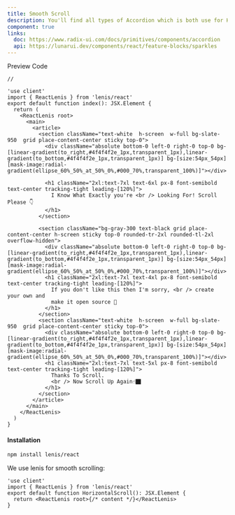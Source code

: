 ```yaml
---
title: Smooth Scroll
description: You'll find all types of Accordion which is both use for HTML, REACTJS and NEXTJS
component: true
links:
  doc: https://www.radix-ui.com/docs/primitives/components/accordion
  api: https://lunarui.dev/components/react/feature-blocks/sparkles
---
```


<Tabs defaultValue="preview" className="w-full relative">
  <TabsList>
    <TabsTrigger value="preview">Preview</TabsTrigger>
    <TabsTrigger value="codesnippet">Code</TabsTrigger>
  </TabsList>
  <TabsContent value="preview">
    <IframeLinkPreviewComponent weblink="smooth-scroll" category="carousel" />
  </TabsContent>
  <TabsContent value="codesnippet">
    <CodeWrapper noExpand={true}>

```tsx
//

'use client'
import { ReactLenis } from 'lenis/react'
export default function index(): JSX.Element {
  return (
    <ReactLenis root>
      <main>
        <article>
          <section className="text-white  h-screen  w-full bg-slate-950  grid place-content-center sticky top-0">
            <div className="absolute bottom-0 left-0 right-0 top-0 bg-[linear-gradient(to_right,#4f4f4f2e_1px,transparent_1px),linear-gradient(to_bottom,#4f4f4f2e_1px,transparent_1px)] bg-[size:54px_54px] [mask-image:radial-gradient(ellipse_60%_50%_at_50%_0%,#000_70%,transparent_100%)]"></div>

            <h1 className="2xl:text-7xl text-6xl px-8 font-semibold text-center tracking-tight leading-[120%]">
              I Know What Exactly you're <br /> Looking For! Scroll Please 👇
            </h1>
          </section>

          <section className="bg-gray-300 text-black grid place-content-center h-screen sticky top-0 rounded-tr-2xl rounded-tl-2xl overflow-hidden">
            <div className="absolute bottom-0 left-0 right-0 top-0 bg-[linear-gradient(to_right,#4f4f4f2e_1px,transparent_1px),linear-gradient(to_bottom,#4f4f4f2e_1px,transparent_1px)] bg-[size:54px_54px] [mask-image:radial-gradient(ellipse_60%_50%_at_50%_0%,#000_70%,transparent_100%)]"></div>
            <h1 className="2xl:text-7xl text-4xl px-8 font-semibold text-center tracking-tight leading-[120%]">
              If you don't like this then I'm sorry, <br /> create your own and
              make it open source 💼
            </h1>
          </section>
          <section className="text-white  h-screen  w-full bg-slate-950  grid place-content-center sticky top-0">
            <div className="absolute bottom-0 left-0 right-0 top-0 bg-[linear-gradient(to_right,#4f4f4f2e_1px,transparent_1px),linear-gradient(to_bottom,#4f4f4f2e_1px,transparent_1px)] bg-[size:54px_54px] [mask-image:radial-gradient(ellipse_60%_50%_at_50%_0%,#000_70%,transparent_100%)]"></div>
            <h1 className="2xl:text-7xl text-5xl px-8 font-semibold text-center tracking-tight leading-[120%]">
              Thanks To Scroll.
              <br /> Now Scroll Up Again☝️🏿
            </h1>
          </section>
        </article>
      </main>
    </ReactLenis>
  )
}
```

  </CodeWrapper>
  </TabsContent>
</Tabs>

#### Installation

```bash
npm install lenis/react
```

We use lenis for smooth scrolling:

```tsx
'use client'
import { ReactLenis } from 'lenis/react'
export default function HorizontalScroll(): JSX.Element {
  return <ReactLenis root>{/* content */}</ReactLenis>
}
```

